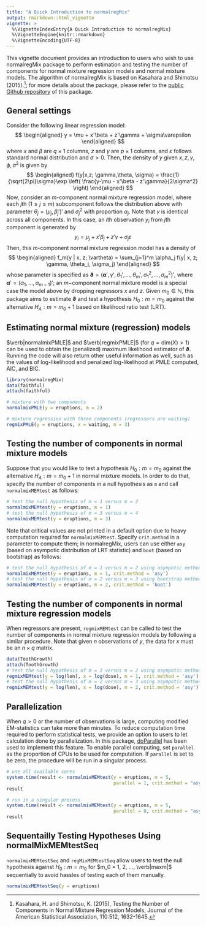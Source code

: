 ```yaml
---
title: "A Quick Introduction to normalregMix"
output: rmarkdown::html_vignette
vignette: >
  %\VignetteIndexEntry{A Quick Introduction to normalregMix}
  %\VignetteEngine{knitr::rmarkdown}
  %\VignetteEncoding{UTF-8}
---
```

This vignette document provides an introduction to users who wish to use normalregMix package to perform estimation and testing the number of components for normal mixture regression models and normal mixture models. The algorithm of normalregMix is based on Kasahara and Shimotsu (2015).^[Kasahara, H. and Shimotsu, K. (2015), Testing the Number of Components in Normal Mixture Regression Models, Journal of the American Statistical Association, 110:512, 1632-1645.]; for more details about the package, please refer to the [public Github repository](https://github.com/hkasahar/normalregMix) of this package.

## General settings
Consider the following linear regression model:
$$
\begin{aligned}
  y = \mu + x'\beta + z'\gamma + \sigma\varepsilon
\end{aligned}
$$
where $x$ and $\beta$ are $q \times 1$ columns, $z$ and $\gamma$ are $p \times 1$ columns, and $\varepsilon$ follows standard normal distribution and $\sigma > 0$. Then, the density of $y$ given $x, z, \gamma, \phi, \sigma^2$ is given by
$$
\begin{aligned}
  f(y|x,z; \gamma,\theta, \sigma) = \frac{1}{\sqrt{2\pi}\sigma}\exp \left( \frac{y-\mu - x'\beta - z'\gamma}{2\sigma^2}  \right)
\end{aligned}
$$
Now, consider an $m$-component normal mixture regression model, where each $j$th ($1 \leq j \leq m$) subcomponent follows the distribution above with parameter $\theta_j = (\mu_j, \beta_j')'$ and $\sigma_j^2$ with proportion $\alpha_j$. Note that $\gamma$ is identical across all components. In this case, an $i$th observation $y_i$ from $j$th component is generated by
$$
y_i = \mu_j + x'\beta_j + z'\gamma + \sigma_j\varepsilon
$$
Then, this $m$-component normal mixture regression model has a density of
$$
\begin{aligned}
  f_m(y | x, z; \vartheta) = \sum_{j=1}^m \alpha_j f(y| x, z; \gamma, \theta_j, \sigma_j)
\end{aligned}
$$
whose parameter is specified as $\mathbf{\vartheta} = (\mathbf{\alpha}', \gamma', \theta_1', ..., \theta_m', \sigma^2_1, ..., \sigma^2_m)'$, where $\mathbf{\alpha}' = (\alpha_1,...,\alpha_{m-1})'$; an $m-$component normal mixture model is a special case the model above by dropping regressors $x$ and $z$. Given $m_0 \in \mathbb{N}$, this package aims to estimate $\mathbf{\vartheta}$ and test a hypothesis $H_0 : m = m_0$ against the alternative $H_A: m = m_0 + 1$ based on likelihood ratio test (LRT). 
	

## Estimating normal mixture (regression) models
$\verb|normalmixPMLE|$ and $\verb|regmixPMLE|$ (for $q = \text{dim}(X) > 1$) can be used to obtain the (penalized) maximum likelihood estimator of $\mathbf{\vartheta}$. Running the code will also return other useful information as well, such as the values of log-likelihood and penalized log-likelihood at PMLE computed, AIC, and BIC. 
```r
library(normalregMix)
data(faithful)
attach(faithful)

# mixture with two components
normalmixPMLE(y = eruptions, m = 2)

# mixture regression with three components (regressors are waiting)
regmixPMLE(y = eruptions, x = waiting, m = 3)
```

## Testing the number of components in normal mixture models
Suppose that you would like to test a hypothesis $H_0: m = m_0$ against the alternative $H_A: m = m_0 + 1$ in normal mixture models. In order to do that, specify the number of components in a null hypothesis as `m` and call `normalmixMEMtest` as follows:
```r
# test the null hypothesis of m = 1 versus m = 2
normalmixMEMtest(y = eruptions, m = 1)
# test the null hypothesis of m = 3 versus m = 4
normalmixMEMtest(y = eruptions, m = 3)
```

Note that critical values are not printed in a default option due to heavy computation required for `normalmixMEMtest`. Specify `crit.method` in a parameter to compute them; in normalregMix, users can use either `asy` (based on asympotic distribution of LRT statistic) and `boot` (based on bootstrap) as follows:

```r
# test the null hypothesis of m = 1 versus m = 2 using asympotic methods
normalmixMEMtest(y = eruptions, m = 1, crit.method = 'asy')
# test the null hypothesis of m = 2 versus m = 3 using bootstrap methods
normalmixMEMtest(y = eruptions, m = 2, crit.method = 'boot')
```

## Testing the number of components in normal mixture regression models
When regressors are present, `regmixMEMtest` can be called to test the number of components in normal mixture regression models by following a similar procedure. Note that given $n$ observations of $y$, the data for $x$ must be an $n \times q$ matrix. 
```r
data(ToothGrowth)
attach(ToothGrowth)
# test the null hypothesis of m = 1 versus m = 2 using asympotic methods
regmixMEMtest(y = log(len), x = log(dose), m = 1, crit.method = 'asy')
# test the null hypothesis of m = 2 versus m = 3 using asympotic methods
regmixMEMtest(y = log(len), x = log(dose), m = 2, crit.method = 'asy')
```
## Parallelization
When $q > 0$ or the number of observations is large, computing modified EM-statistics can take more than minutes. To reduce computation time required to perform statistical tests, we provide an option to users to let calculation done by parallelization. In this package, [doParallel](https://cran.r-project.org/web/packages/doParallel/index.html) has been used to implement this feature. To enable parallel computing, set `parallel` as the proportion of CPUs to be used for computation. If `parallel` is set to be zero, the procedure will be run in a singular process.

```r
# use all available cores
system.time(result <- normalmixMEMtest(y = eruptions, m = 5, 
                                       parallel = 1, crit.method = "asy"))
result

# run in a singular process
system.time(result <- normalmixMEMtest(y = eruptions, m = 5, 
                                       parallel = 0, crit.method = "asy"))
result
```

## Sequentailly Testing Hypotheses Using normalMixMEMtestSeq
`normalmixMEMtestSeq` and `regMixMEMtestSeq` allow users to test the null hypothesis against $H_0: m = m_0$ for $m_0 = 1, 2, ..., \verb|maxm|$ sequentially to avoid hassles of testing each of them manually.

```r
normalmixMEMtestSeq(y = eruptions)
```
